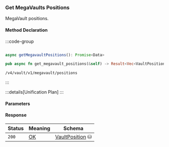 ### Get MegaVaults Positions

MegaVault positions.

#### Method Declaration

:::code-group

```python [Python]

```

```typescript [TypeScript]
async getMegavaultPositions(): Promise<Data>
```

```rust [Rust]
pub async fn get_megavault_positions(&self) -> Result<Vec<VaultPosition>, Error>
```

```url [API]
/v4/vault/v1/megavault/positions
```

:::

:::details[Unification Plan]
:::

#### Parameters

#### Response

| Status | Meaning     | Schema                        |
| ------ | ----------- | ----------------------------- |
| `200`  | [OK]        | [VaultPosition] ⛁             |

[OK]: /types/ok
[VaultPosition]: /types/vault_position